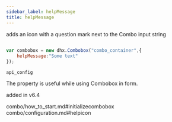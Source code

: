```yaml
---
sidebar_label: helpMessage
title: helpMessage
---
```



          


<Short>
 adds an icon with a question mark next to the Combo input



</Short>



<Type>
 string


</Type>


~~~js
 
var combobox = new dhx.Combobox("combo_container",{
	helpMessage:"Some text"
});


~~~
	api_config

<Descr>
  
The property is useful while using Combobox in form.


</Descr>


 added in v6.4

 combo/how_to_start.md#initializecombobox
combo/configuration.md#helpicon